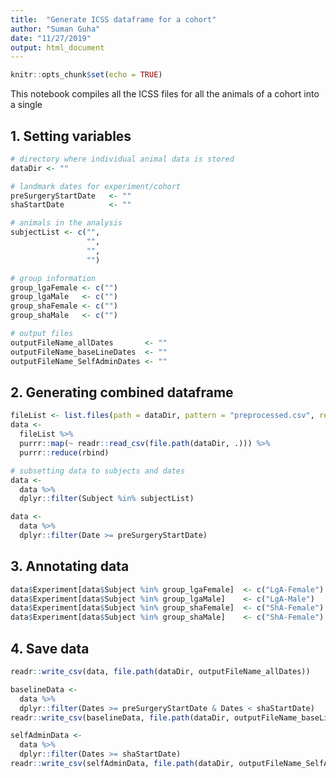 ```yaml
---
title:  "Generate ICSS dataframe for a cohort"
author: "Suman Guha"
date: "11/27/2019"
output: html_document
---
```


```r
knitr::opts_chunk$set(echo = TRUE)
```


This notebook compiles all the ICSS files for all the animals of a cohort into a single  

## 1. Setting variables
```r
# directory where individual animal data is stored
dataDir <- ""

# landmark dates for experiment/cohort
preSurgeryStartDate   <- ""
shaStartDate          <- ""

# animals in the analysis
subjectList <- c("", 
                 "",
                 "",
                 "")

# group information
group_lgaFemale <- c("")
group_lgaMale   <- c("")
group_shaFemale <- c("")
group_shaMale   <- c("")

# output files 
outputFileName_allDates       <- ""
outputFileName_baseLineDates  <- ""
outputFileName_SelfAdminDates <- ""

```

## 2. Generating combined dataframe
```r
fileList <- list.files(path = dataDir, pattern = "preprocessed.csv", recursive = T)
data <- 
  fileList %>%
  purrr::map(~ readr::read_csv(file.path(dataDir, .))) %>%
  purrr::reduce(rbind)

# subsetting data to subjects and dates
data <- 
  data %>%
  dplyr::filter(Subject %in% subjectList)

data <-
  data %>%
  dplyr::filter(Date >= preSurgeryStartDate)
```

## 3. Annotating data
```r
data$Experiment[data$Subject %in% group_lgaFemale]  <- c("LgA-Female")
data$Experiment[data$Subject %in% group_lgaMale]    <- c("LgA-Male")
data$Experiment[data$Subject %in% group_shaFemale]  <- c("ShA-Female")
data$Experiment[data$Subject %in% group_shaMale]    <- c("ShA-Female")
```

## 4. Save data
```r
readr::write_csv(data, file.path(dataDir, outputFileName_allDates))

baselineData <- 
  data %>%
  dplyr::filter(Dates >= preSurgeryStartDate & Dates < shaStartDate)
readr::write_csv(baselineData, file.path(dataDir, outputFileName_baseLineDates))

selfAdminData <-
  data %>% 
  dplyr::filter(Dates >= shaStartDate)
readr::write_csv(selfAdminData, file.path(dataDir, outputFileName_SelfAdminDates))
```
